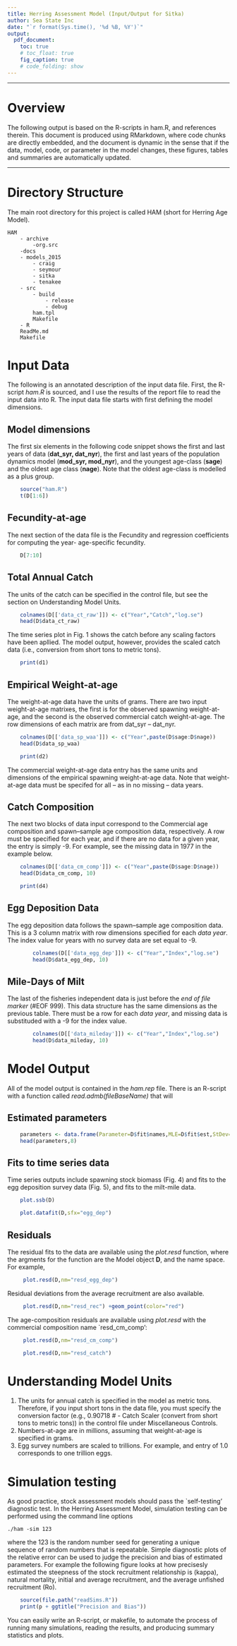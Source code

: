 ```yaml
---
title: Herring Assessment Model (Input/Output for Sitka)
author: Sea State Inc
date: "`r format(Sys.time(), '%d %B, %Y')`"
output: 
  pdf_document:
    toc: true
    # toc_float: true
    fig_caption: true
    # code_folding: show
---
```

----

# Overview
The following output is based on the R-scripts in ham.R, and references therein.  This document is produced using RMarkdown, where code chunks are directly embedded, and the document is dynamic in the sense that if the data, model, code, or parameter in the model changes, these figures, tables and summaries are automatically updated.


----
# Directory Structure

The main root directory for this project is called HAM (short for Herring Age Model).

	HAM
		- archive
			-org.src
		-docs
		- models_2015
			- craig
			- seymour
			- sitka
			- tenakee
		- src
			- build
				- release
				- debug
			ham.tpl
			Makefile
		- R
		ReadMe.md
		Makefile




# Input Data
The following is an annotated description of the input data file.  First, the R-script *ham.R* is sourced, and I use the results of the report file to read the input data into R.  The input data file starts with first defining the model dimensions. 

## Model dimensions
The first six elements in the following code snippet shows the first and last years of data (**dat_syr, dat_nyr**), the first and last years of the population dynamics model (**mod_syr, mod_nyr**), and the youngest age-class (**sage**) and the oldest age class (**nage**). Note that the oldest age-class is modelled as a plus group.

```r
	source("ham.R")
	t(D[1:6])
```

## Fecundity-at-age
The next section of the data file is the Fecundity and regression coefficients for computing the year- age-specific fecundity.


```r
	D[7:10]
```

## Total Annual Catch
The units of the catch can be specified in the control file, but see the section on Understanding Model Units.
```r
	colnames(D[['data_ct_raw']]) <- c("Year","Catch","log.se")
	head(D$data_ct_raw)
```
The time series plot in Fig. 1 shows the catch before any scaling factors have been apllied. The model output, however, provides the scaled catch data (i.e., conversion from short tons to metric tons).

```r
	print(d1)
```

## Empirical Weight-at-age
The weight-at-age data have the units of grams.  There are two input weight-at-age matrixes, the first is for the observed spawning weight-at-age, and the second is the observed commercial catch weight-at-age.  The row dimensions of each matrix are from dat_syr -- dat_nyr.
```r
	colnames(D[['data_sp_waa']]) <- c("Year",paste(D$sage:D$nage))
	head(D$data_sp_waa)
```


```r
	print(d2)
```


The commercial weight-at-age data entry has the same units and dimensions of the empirical spawning weight-at-age data.  Note that weight-at-age data must be specifed for all -- as in no missing -- data years.


## Catch Composition
The next two blocks of data input correspond to the Commercial age composition and spawn--sample age composition data, respectively.  A row must be specified for each year, and if there are no data for a given year, the entry is simply -9.  For example, see the missing data in 1977 in the example below. 

```r
	colnames(D[['data_cm_comp']]) <- c("Year",paste(D$sage:D$nage))
	head(D$data_cm_comp, 10)
```
```r
	print(d4)
```


## Egg Deposition Data
The egg deposition data follows the spawn--sample age composition data. This is a 3 column matrix with row dimensions specified for each *data year*. The index value for years with no survey data are set equal to -9.  
```r
		colnames(D[['data_egg_dep']]) <- c("Year","Index","log.se")
		head(D$data_egg_dep, 10)

```

## Mile-Days of Milt
The last of the fisheries independent data is just before the *end of file marker* (#EOF 999).  This data structure has the same dimensions as the previous table.  There must be a row for each *data year*, and missing data is substituded with a -9 for the index value.
```r
		colnames(D[['data_mileday']]) <- c("Year","Index","log.se")
		head(D$data_mileday, 10)

```



# Model Output

All of the model output is contained in the *ham.rep* file. There is an R-script with a function called *read.admb(fileBaseName)* that will 

## Estimated parameters
```r
	parameters <- data.frame(Parameter=D$fit$names,MLE=D$fit$est,StDev=D$fit$std)
	head(parameters,8)
```

## Fits to time series data
Time series outputs include spawning stock biomass (Fig. 4) and fits to the egg deposition survey data (Fig. 5), and fits to the milt-mile data.
```r
	plot.ssb(D)
```
```r
	plot.datafit(D,sfx="egg_dep")
```

## Residuals

The residual fits to the data are available using the *plot.resd* function, where the argments for the function are the Model object **D**, and the name space.  For example,
```r
	 plot.resd(D,nm="resd_egg_dep") 
```

Residual deviations from the average recruitment are also available.
```r
	 plot.resd(D,nm="resd_rec") +geom_point(color="red")
```


The age-composition residuals are available using *plot.resd* with the commercial composition name `resd_cm_comp':
```r
	 plot.resd(D,nm="resd_cm_comp")
```

```r
	 plot.resd(D,nm="resd_catch")
```






# Understanding Model Units
(@) The units for annual catch is specified in the model as metric tons. Therefore, if you input short tons in the data file, you must specify the conversion factor (e.g., 0.90718     # - Catch Scaler (convert from short tons to metric tons)) in the control file under Miscellaneous Controls.
(@) Numbers-at-age are in millions, assuming that weight-at-age is specified in grams.
(@) Egg survey numbers are scaled to trillions.  For example, and entry of 1.0 corresponds to one trillion eggs.


# Simulation testing
As good practice, stock assessment models should pass the `self-testing' diagnostic test.  In the Herring Assessment Model, simulation testing can be performed using the command line options 

	./ham -sim 123

where the 123 is the random number seed for generating a unique sequence of random numbers that is repeatable.  Simple diagnostic plots of the relative error can be used to judge the precision and bias of estimated parameters. For example the following figure looks at how precisesly estimated the steepness of the stock recruitment relationship is (kappa), natural mortality, initial and average recruitment, and the average unfished recruitment (Ro). 

```r
	source(file.path("readSims.R"))
	print(p + ggtitle("Precision and Bias"))
```

You can easily write an R-script, or makefile, to automate the process of running many simulations, reading the results, and producing summary statistics and plots.


<!-- #Lucie
Hi Dad.

![I though it was important that you admit you're a Brony](mylittlepony.jpeg)
 -->
